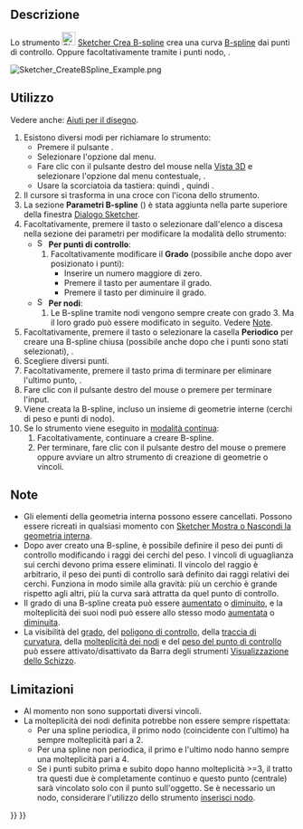<languages/>

{{Docnav/it
|[[Sketcher_CreateArcSlot/it|Asola ad arco]]
|[[Sketcher_CreatePeriodicBSpline/it|B-spline periodica dai punti di controllo]]
|[[Sketcher_Workbench/it|Sketcher]]
|IconL=Sketcher_CreateArcSlot.svg
|IconR=Sketcher_CreatePeriodicBSpline.svg
|IconC=Workbench_Sketcher.svg
}}

{{GuiCommand/it
|Name=Sketcher CreateBSpline
|Name/it=Sketcher Crea B-spline dai punti di controllo
|MenuLocation=Schizzo → Geometrie Sketcher → Crea B-spline
|Workbenches=[[Sketcher_Workbench/it|Sketcher]]
|Shortcut={{KEY|G}} {{KEY|B}} {{KEY|B}}
|Version=0.17
|SeeAlso=[[Sketcher_CreatePeriodicBSpline/it|Sketcher Crea B-spline periodica]]
}}

<span id="Description"></span>
==Descrizione==

Lo strumento [[Image:Sketcher_CreateBSpline.svg|24px]] [[Sketcher_CreateBSpline/it|Sketcher Crea B-spline]] crea una curva [[B-Splines/it|B-spline]] dai punti di controllo. Oppure facoltativamente tramite i punti nodo, {{Version/it|1.0}}.

[[Image:Sketcher_CreateBSpline_Example.png]]
{{Caption|Curva B-spline (bianca) definita da 5 punti di controllo.<br>
Il poligono di controllo (verde) collega i punti di controllo (contrassegnati con cerchi di peso giallo scuro).<br>
Il numero 3 (verde, senza parentesi) al centro si riferisce al [[Sketcher_BSplineIncreaseDegree/it#Description|grado]] della B-spline.<br>
I numeri (1) e (4) (verde, tra parentesi tonde) si riferiscono alla [[Sketcher_BSplineDecreaseKnotMultiplicity/it#Description|molteplicità]] dei punti nodo.<br>
I numeri [1.00] (verde, tra parentesi quadre) si riferiscono ai pesi dei punti di controllo.}}

<span id="Usage"></span>
==Utilizzo==

Vedere anche: [[Sketcher_Workbench/it#Drawing_aids|Aiuti per il disegno]].

# Esistono diversi modi per richiamare lo strumento:
#* Premere il pulsante {{Button|[[Image:Sketcher_CreateBSpline.svg|16px]] [[Sketcher_CreateBSpline/it|B-spline da punti di controllo]]}}.
#* Selezionare l'opzione {{MenuCommand|Schizzo → Geometrie Sketcher → [[Image:Sketcher_CreateBSpline.svg|16px]] Crea una B-spline}} dal menu.
#* Fare clic con il pulsante destro del mouse nella [[3D_view/it|Vista 3D]] e selezionare l'opzione {{MenuCommand|[[Image:Sketcher_CreateBSpline.svg|16px]] Crea una B-spline}} dal menu contestuale, {{Version/it|1.0}}.
#* Usare la scorciatoia da tastiera: {{KEY|G}} quindi {{KEY|B}}, quindi {{KEY|B}}.
# Il cursore si trasforma in una croce con l'icona dello strumento.
# La sezione '''Parametri B-spline''' ({{Version/it|1.0}}) è stata aggiunta nella parte superiore della finestra [[Sketcher_Dialog/it|Dialogo Sketcher]].
# Facoltativamente, premere il tasto {{KEY|M}} o selezionare dall'elenco a discesa nella sezione dei parametri per modificare la modalità dello strumento:
#* [[Image:Sketcher_CreateBSpline.svg|16px]] '''Per punti di controllo''':
#*# Facoltativamente modificare il '''Grado''' (possibile anche dopo aver posizionato i punti):
#*#* Inserire un numero maggiore di zero.
#*#* Premere il tasto {{KEY|U}} per aumentare il grado.
#*#* Premere il tasto {{KEY|J}} per diminuire il grado.
#* [[Image:Sketcher_CreateBSplineByInterpolation.svg|16px]] '''Per nodi''': {{Version/it|1.0}}
#*# Le B-spline tramite nodi vengono sempre create con grado 3. Ma il loro grado può essere modificato in seguito. Vedere [[#Note|Note]].
# Facoltativamente, premere il tasto {{KEY|R}} o selezionare la casella '''Periodico''' per creare una B-spline chiusa (possibile anche dopo che i punti sono stati selezionati), {{Version/it|1.0}}.
# Scegliere diversi punti.
# Facoltativamente, premere il tasto {{KEY|F}} prima di terminare per eliminare l'ultimo punto, {{Version/it|1.0}}.
# Fare clic con il pulsante destro del mouse o premere {{KEY|Esc}} per terminare l'input.
# Viene creata la B-spline, incluso un insieme di geometrie interne (cerchi di peso e punti di nodo).
# Se lo strumento viene eseguito in [[Sketcher_Workbench/it#Continue_modes|modalità continua]]:
## Facoltativamente, continuare a creare B-spline.
## Per terminare, fare clic con il pulsante destro del mouse o premere {{KEY|Esc}} oppure avviare un altro strumento di creazione di geometrie o vincoli.

<span id="Notes"></span>
==Note==

* Gli elementi della geometria interna possono essere cancellati. Possono essere ricreati in qualsiasi momento con [[Sketcher_RestoreInternalAlignmentGeometry/it|Sketcher Mostra o Nascondi la geometria interna]].
* Dopo aver creato una B-spline, è possibile definire il peso dei punti di controllo modificando i raggi dei cerchi del peso. I vincoli di uguaglianza sui cerchi devono prima essere eliminati. Il vincolo del raggio è arbitrario, il peso dei punti di controllo sarà definito dai raggi relativi dei cerchi. Funziona in modo simile alla gravità: più un cerchio è grande rispetto agli altri, più la curva sarà attratta da quel punto di controllo.
* Il grado di una B-spline creata può essere [[Sketcher_BSplineIncreaseDegree/it|aumentato]] o [[Sketcher_BSplineDecreaseDegree/it|diminuito]], e la molteplicità dei suoi nodi può essere allo stesso modo [[Sketcher_BSplineIncreaseKnotMultiplicity/it|aumentata]] o [[Sketcher_BSplineIncreaseKnotMultiplicity/it|diminuita]].
* La visibilità del [[Sketcher_BSplineDegree/it|grado]], del [[Sketcher_BSplinePolygon/it|poligono di controllo]], della [[Sketcher_BSplineComb/it|traccia di curvatura]], della [[Sketcher_BSplineKnotMultiplicity/it|molteplicità dei nodi]] e del [[Sketcher_BSplinePoleWeight/it|peso del punto di controllo]] può essere attivato/disattivato da Barra degli strumenti [[Sketcher_Workbench/it#Sketcher visivo|Visualizzazione dello Schizzo]].

<span id="Limitations"></span>
==Limitazioni==

*Al momento non sono supportati diversi vincoli.
* La molteplicità dei nodi definita potrebbe non essere sempre rispettata:
** Per una spline periodica, il primo nodo (coincidente con l'ultimo) ha sempre molteplicità pari a 2.
** Per una spline non periodica, il primo e l'ultimo nodo hanno sempre una molteplicità pari a 4.
** Se i punti subito prima e subito dopo hanno molteplicità >=3, il tratto tra questi due è completamente continuo e questo punto (centrale) sarà vincolato solo con il punto sull'oggetto. Se è necessario un nodo, considerare l'utilizzo dello strumento [[Sketcher_BSplineInsertKnot/it|inserisci nodo]].


{{Docnav/it
|[[Sketcher_CreateArcSlot/it|Asola ad arco]]
|[[Sketcher_CreatePeriodicBSpline/it|B-spline periodica dai punti di controllo]]
|[[Sketcher_Workbench/it|Sketcher]]
|IconL=Sketcher_CreateArcSlot.svg
|IconR=Sketcher_CreatePeriodicBSpline.svg
|IconC=Workbench_Sketcher.svg
}}

{{Sketcher_Tools_navi{{#translation:}}}}
{{Userdocnavi{{#translation:}}}}